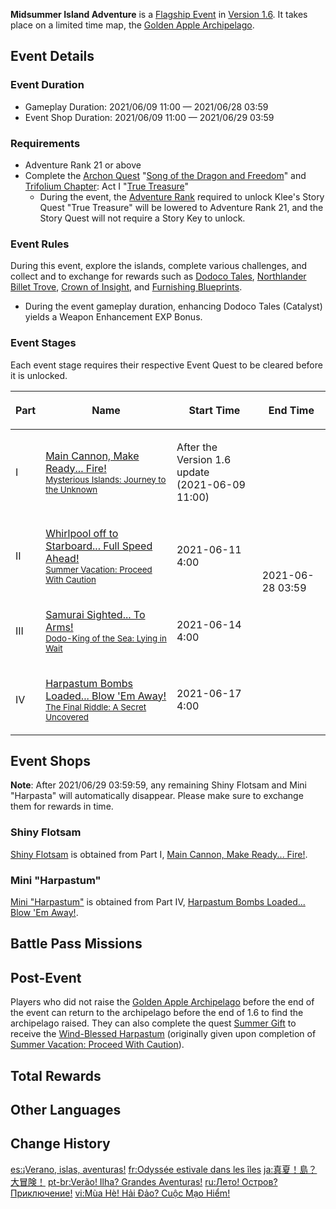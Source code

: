 {{Event Tabs
|subpage1=Main Cannon, Make Ready... Fire!
|subpage2=Whirlpool off to Starboard... Full Speed Ahead!
|subpage3=Samurai Sighted... To Arms!
|subpage4=Harpastum Bombs Loaded... Blow 'Em Away!
}}
{{Event
|name              = Midsummer Island Adventure
|image             = Midsummer Island Adventure.png
|type              = In-Game
|group             = Flagship
|time_known        = yes
|time_start        = 2021-06-09 11:00:00
|time_start_offset = GMT+8
|time_end          = 2021-06-28 03:59:59
|link              = https://www.hoyolab.com/article/415687
|link2             = https://genshin.hoyoverse.com/en/news/detail/13334
|reward            = Dodoco Tales
|rewardType        = Weapon
}}
{{Description|One summer day, Klee suddenly receives a letter from the mysterious Dodo-King, threatening to take Dodoco away...?}}
'''Midsummer Island Adventure''' is a [[Flagship Event]] in [[Version 1.6]]. It takes place on a limited time map, the [[Golden Apple Archipelago/1.6|Golden Apple Archipelago]].

==Event Details==
===Event Duration===
*Gameplay Duration: 2021/06/09 11:00 &mdash; 2021/06/28 03:59
*Event Shop Duration: 2021/06/09 11:00 &mdash; 2021/06/29 03:59

===Requirements===
*Adventure Rank 21 or above
*Complete the [[Archon Quest]] "[[Song of the Dragon and Freedom]]" and [[Trifolium Chapter]]: Act I "[[True Treasure]]"
**During the event, the [[Adventure Rank]] required to unlock Klee's Story Quest "True Treasure" will be lowered to Adventure Rank 21, and the Story Quest will not require a Story Key to unlock.

===Event Rules===
During this event, explore the islands, complete various challenges, and collect {{Item|Shiny Flotsam|20}} and {{Item|Mini "Harpastum"|20}} to exchange for rewards such as [[Dodoco Tales]], [[Northlander Billet Trove]], [[Crown of Insight]], and [[Blueprints|Furnishing Blueprints]].
* During the event gameplay duration, enhancing Dodoco Tales (Catalyst) yields a Weapon Enhancement EXP Bonus.

===Event Stages===
Each event stage requires their respective Event Quest to be cleared before it is unlocked.
{|class="wikitable tdc1 tdc3 tdc4"
! Part !! Name !! Start Time !! End Time
|-
| I
| [[Midsummer Island Adventure/Main Cannon, Make Ready... Fire!|Main Cannon, Make Ready... Fire!]]<br><small>[[Mysterious Islands: Journey to the Unknown]]</small>
| After the Version 1.6 update<br>(2021-06-09 11:00)
| rowspan=4 | 2021-06-28 03:59
|-
| II
| [[Midsummer Island Adventure/Whirlpool off to Starboard... Full Speed Ahead!|Whirlpool off to Starboard... Full Speed Ahead!]]<br><small>[[Summer Vacation: Proceed With Caution]]</small>
| 2021-06-11 4:00
|-
| III
| [[Midsummer Island Adventure/Samurai Sighted... To Arms!|Samurai Sighted... To Arms!]]<br><small>[[Dodo-King of the Sea: Lying in Wait]]</small>
| 2021-06-14 4:00
|-
| IV
| [[Midsummer Island Adventure/Harpastum Bombs Loaded... Blow 'Em Away!|Harpastum Bombs Loaded... Blow 'Em Away!]]<br><small>[[The Final Riddle: A Secret Uncovered]]</small>
| 2021-06-17 4:00
|}

==Event Shops==
'''Note''': After 2021/06/29 03:59:59, any remaining Shiny Flotsam and Mini "Harpasta" will automatically disappear. Please make sure to exchange them for rewards in time.

===Shiny Flotsam===
<noinclude>[[Shiny Flotsam]] is obtained from Part I, [[Main Cannon, Make Ready... Fire!]].</noinclude>
{{Shop/Header|currency=Shiny Flotsam|total=1|type=Event}}
{{Shop|Crown of Insight|500|1|total=1}}
{{Shop|Northlander Billet Trove|500|1|total=1}}
{{Shop|"A Guide in the Summer Woods"|100|1|total=1|blueprint=1}}
{{Shop|"A Messenger in the Summer Woods"|100|1|total=1|blueprint=1}}
{{Shop|"Pure Gorgeous Summer"|200|1|total=1|blueprint=1}}
{{Shop|Philosophies of Freedom|50|2|total=1}}
{{Shop|Philosophies of Resistance|50|2|total=1}}
{{Shop|Philosophies of Ballad|50|2|total=1}}
{{Shop|Philosophies of Prosperity|50|2|total=1}}
{{Shop|Philosophies of Diligence|50|2|total=1}}
{{Shop|Philosophies of Gold|50|2|total=1}}
{{Shop/Footer|total=2,000}}

===Mini "Harpastum"===
<noinclude>[[Mini "Harpastum"]] is obtained from Part IV, [[Harpastum Bombs Loaded... Blow 'Em Away!]].</noinclude>
{{Shop/Header|currency=Mini "Harpastum"|total=1|type=Event}}
{{Shop|Dodoco Tales|800|1|type=Weapon|total=1}}
{{Shop|"Fragments of Innocence"|500|4|total=1}}
{{Shop|"Feather-Light Praise"|200|1|total=1|blueprint=1}}
{{Shop|"The Blue Ocean's Treasure"|200|1|total=1|blueprint=1}}
{{Shop|"Witch's Chorus"|200|1|total=1|blueprint=1}}
{{Shop|Chains of the Dandelion Gladiator|10|6|total=1}}
{{Shop|Debris of Decarabian's City|10|6|total=1}}
{{Shop|Boreal Wolf's Cracked Tooth|10|6|total=1}}
{{Shop|Lustrous Stone from Guyun|10|6|total=1}}
{{Shop|Mist Veiled Mercury Elixir|10|6|total=1}}
{{Shop|Piece of Aerosiderite|10|6|total=1}}
{{Shop|Mystic Enhancement Ore|5|100|total=1}}
{{Shop|Mora|10|24|x=10,000|total=1}}
{{Shop/Footer|total=4,500}}

==Battle Pass Missions==
{{Battle Pass Missions
|name     = Marine Hues
|mission1 = {{Color|[Event]}} Collect 1,000 Shiny Flotsam
|exp1     = 1,500
|mission2 = {{Color|[Event]}} Obtain the gold medal in the "Skipper's Savvy" segment of "Whirlpool off to Starboard... Full Speed Ahead!"
|exp2     = 1,500
|mission3 = {{Color|[Event]}} Complete 3 challenges in "Samurai Sighted... To Arms!"
|exp3     = 1,500
}}

==Post-Event==
Players who did not raise the [[Golden Apple Archipelago/1.6|Golden Apple Archipelago]] before the end of the event can return to the archipelago before the end of 1.6 to find the archipelago raised. They can also complete the quest [[Summer Gift]] to receive the [[Wind-Blessed Harpastum]] (originally given upon completion of [[Summer Vacation: Proceed With Caution]]).

==Total Rewards==
{{Event Rewards
|Primogem = 690
|Mora = 1,080,000
|Hero's Wit = 48
|Mystic Enhancement Ore = 100
|Wind-Blessed Harpastum = 1
|Waverider Repair Toolbox = 1
|Summertime Sparkle = 1
|Dodoco Tales = 1
|"Fragments of Innocence" = 4
|Northlander Billet Trove = 1
|Crown of Insight = 1
|Philosophies of Freedom = 2
|Guide to Freedom = 2
|Philosophies of Resistance = 2
|Guide to Resistance = 2
|Philosophies of Ballad = 2
|Guide to Ballad = 2
|Philosophies of Prosperity = 2
|Guide to Prosperity = 2
|Philosophies of Diligence = 2
|Guide to Diligence = 2
|Philosophies of Gold = 2
|Guide to Gold = 2
|Chains of the Dandelion Gladiator = 6
|Debris of Decarabian's City = 6
|Boreal Wolf's Cracked Tooth = 6
|Lustrous Stone from Guyun = 6
|Mist Veiled Mercury Elixir = 6
|Piece of Aerosiderite = 6
|Blueprint: "A Guide in the Summer Woods" = 1
|Blueprint: "A Messenger in the Summer Woods" = 1
|Blueprint: "Pure Gorgeous Summer" = 1
|Blueprint: "Feather-Light Praise" = 1
|Blueprint: "The Blue Ocean's Treasure" = 1
|Blueprint: "Witch's Chorus" = 1
|sort = Primogem,Crown of Insight,Mora,Hero's Wit,Waverider Repair Toolbox,Wind-Blessed Harpastum,Summertime Sparkle,Dodoco Tales,"Fragments of Innocence",Northlander Billet Trove,Philosophies of Freedom,Guide to Freedom,Philosophies of Resistance,Guide to Resistance,Philosophies of Ballad,Guide to Ballad,Philosophies of Prosperity,Guide to Prosperity,Philosophies of Diligence,Guide to Diligence,Philosophies of Gold,Guide to Gold,Chains of the Dandelion Gladiator,Debris of Decarabian's City,Boreal Wolf's Cracked Tooth,Lustrous Stone from Guyun,Mist Veiled Mercury Elixir,Piece of Aerosiderite,Blueprint: "A Guide in the Summer Woods",Blueprint: "A Messenger in the Summer Woods",Blueprint: "Pure Gorgeous Summer",Blueprint: "Feather-Light Praise",Blueprint: "The Blue Ocean's Treasure",Blueprint: "Witch's Chorus"
}}
{{Event Rewards
|type = Event Items
|Shiny Flotsam = 2,000
|Mini "Harpastum" = 4500
|sort = Shiny Flotsam,Mini "Harpastum"
}}
==Other Languages==
{{Other Languages
|en      = Midsummer Island Adventure
|zhs     = 盛夏！海岛？大冒险！
|zhs_rm  = Shèngxià! Hǎidǎo? Dà Màoxiǎn!
|zht     = 盛夏！海島？大冒險！
|zht_rm  = Shèngxià! Hǎidǎo? Dà Màoxiǎn!
|zh_tl   = Midsummer! Island? Big Adventure!
|ja      = 真夏！島？大冒険！
|ja_rm   = Manatsu! Shima? Daibouken!
|ja_tl   = Midsummer! Island? Big Adventure!
|ko      = 여름! 섬? 모험!
|ko_tl   = Summer! Island? Adventure!
|es      = ¡Verano, islas, aventuras!
|es_tl   = Summer, Islands, Adventures!
|fr      = Odyssée estivale dans les îles
|fr_tl   = Summertime Odyssey on the Islands
|ru      = Лето! Остров? Приключение!
|ru_tl   = Summer! Island? Adventure!
|th      = ซัมเมอร์หรรษากับเกาะมหัศจรรย์
|th_rm   = Sammoer Onsa Kap Ko Mahatchan
|th_tl   = Summer Fun on a Wonderful Island
|vi      = Mùa Hè! Hải Đảo? Cuộc Mạo Hiểm!
|vi_tl   = Summer! Island? Adventure!
|de      = Sommer! Inseln? Abenteuer!
|de_tl   = Summer! Islands? Adventure!
|id      = Petualangan Pulau Musim Panas
|id_tl   = Summer Island Adventure
|pt      = Verão! Ilha? Grandes Aventuras!
|pt_tl   = Summer! Island? Big Adventures!
}}

==Change History==
{{Change History|1.6}}

[[es:¡Verano, islas, aventuras!]]
[[fr:Odyssée estivale dans les îles]]
[[ja:真夏！島？大冒険！]]
[[pt-br:Verão! Ilha? Grandes Aventuras!]]
[[ru:Лето! Остров? Приключение!]]
[[vi:Mùa Hè! Hải Đảo? Cuộc Mạo Hiểm!]]
